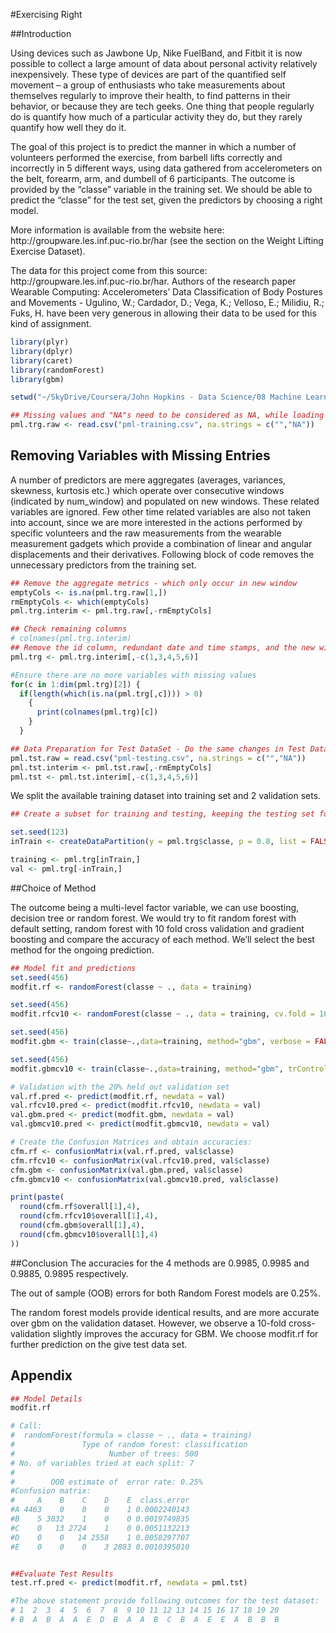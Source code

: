 #Exercising Right

##Introduction  

Using devices such as Jawbone Up, Nike FuelBand, and Fitbit it is now possible to collect a large amount of data about personal activity relatively inexpensively. These type of devices are part of the quantified self movement – a group of enthusiasts who take measurements about themselves regularly to improve their health, to find patterns in their behavior, or because they are tech geeks. One thing that people regularly do is quantify how much of a particular activity they do, but they rarely quantify how well they do it. 

The goal of this project is to predict the manner in which a number of volunteers performed the exercise, from barbell lifts correctly and incorrectly in 5 different ways, using data gathered from accelerometers on the belt, forearm, arm, and dumbell of 6 participants. The outcome is provided by the "classe" variable in the training set. We should be able to predict the "classe" for the test set, given the predictors by choosing a right model.

More information is available from the website here: http://groupware.les.inf.puc-rio.br/har (see the section on the Weight Lifting Exercise Dataset).

The data for this project come from this source: http://groupware.les.inf.puc-rio.br/har. Authors of the research paper Wearable Computing: Accelerometers' Data Classification of Body Postures and Movements - 
Ugulino, W.; Cardador, D.; Vega, K.; Velloso, E.; Milidiu, R.; Fuks, H. have been very generous in allowing their data to be used for this kind of assignment.

```r
library(plyr)
library(dplyr)
library(caret)
library(randomForest)
library(gbm)

setwd("~/SkyDrive/Coursera/John Hopkins - Data Science/08 Machine Learning/Course Project")

## Missing values and "NA"s need to be considered as NA, while loading the training data
pml.trg.raw <- read.csv("pml-training.csv", na.strings = c("","NA"))

```


## Removing Variables with Missing Entries
A number of predictors are mere aggregates (averages, variances, skewness, kurtosis etc.) which operate over consecutive windows (indicated by num_window) and populated on new windows. These related variables are ignored. Few other time related variables are also not taken into account, since we are more interested in the actions performed by specific volunteers and the raw measurements from the wearable measurement gadgets which provide a combination of linear and angular displacements and their derivatives. Following block of code removes the unnecessary predictors from the training set.

```r
## Remove the aggregate metrics - which only occur in new window
emptyCols <- is.na(pml.trg.raw[1,])
rmEmptyCols <- which(emptyCols)
pml.trg.interim <- pml.trg.raw[,-rmEmptyCols]

## Check remaining columns
# colnames(pml.trg.interim)
## Remove the id column, redundant date and time stamps, and the new window column as well 
pml.trg <- pml.trg.interim[,-c(1,3,4,5,6)]

#Ensure there are no more variables with missing values
for(c in 1:dim(pml.trg)[2]) {
  if(length(which(is.na(pml.trg[,c]))) > 0)
    {
      print(colnames(pml.trg)[c])
    }
  }

## Data Preparation for Test DataSet - Do the same changes in Test Dataset
pml.tst.raw = read.csv("pml-testing.csv", na.strings = c("","NA"))
pml.tst.interim <- pml.tst.raw[,-rmEmptyCols]
pml.tst <- pml.tst.interim[,-c(1,3,4,5,6)]
```

We split the available training dataset into training set and 2 validation sets.

```r
## Create a subset for training and testing, keeping the testing set for validation

set.seed(123)
inTrain <- createDataPartition(y = pml.trg$classe, p = 0.8, list = FALSE)

training <- pml.trg[inTrain,]
val <- pml.trg[-inTrain,]
```

##Choice of Method

The outcome being a multi-level factor variable, we can use boosting, decision tree or random forest. We would try to fit random forest with default setting, random forest with 10 fold cross validation and gradient boosting and compare the accuracy of each method. We'll select the best method for the ongoing prediction.  


```r
## Model fit and predictions
set.seed(456)
modfit.rf <- randomForest(classe ~ ., data = training)

set.seed(456)
modfit.rfcv10 <- randomForest(classe ~ ., data = training, cv.fold = 10)

set.seed(456)
modfit.gbm <- train(classe~.,data=training, method="gbm", verbose = FALSE)

set.seed(456)
modfit.gbmcv10 <- train(classe~.,data=training, method="gbm", trControl = trainControl(method = "cv", number = 10), verbose = FALSE)

# Validation with the 20% held out validation set
val.rf.pred <- predict(modfit.rf, newdata = val)
val.rfcv10.pred <- predict(modfit.rfcv10, newdata = val)
val.gbm.pred <- predict(modfit.gbm, newdata = val)
val.gbmcv10.pred <- predict(modfit.gbmcv10, newdata = val)

# Create the Confusion Matrices and obtain accuracies: 
cfm.rf <- confusionMatrix(val.rf.pred, val$classe)
cfm.rfcv10 <- confusionMatrix(val.rfcv10.pred, val$classe)
cfm.gbm <- confusionMatrix(val.gbm.pred, val$classe)
cfm.gbmcv10 <- confusionMatrix(val.gbmcv10.pred, val$classe)

print(paste(
  round(cfm.rf$overall[1],4), 
  round(cfm.rfcv10$overall[1],4),
  round(cfm.gbm$overall[1],4),
  round(cfm.gbmcv10$overall[1],4)
))
```
##Conclusion
The accuracies for the 4 methods are 0.9985, 0.9985 and 0.9885, 0.9895 respectively.

The out of sample (OOB) errors for both Random Forest models are 0.25%.  


The random forest models provide identical results, and are more accurate over gbm on the validation dataset. However, we observe a 10-fold cross-validation slightly improves the accuracy for GBM. We choose modfit.rf for further prediction on the give test data set.  

## Appendix
```r
## Model Details
modfit.rf

# Call:
#  randomForest(formula = classe ~ ., data = training) 
#               Type of random forest: classification
#                     Number of trees: 500
# No. of variables tried at each split: 7
#
#        OOB estimate of  error rate: 0.25%
#Confusion matrix:
#     A    B    C    D    E  class.error
#A 4463    0    0    0    1 0.0002240143
#B    5 3032    1    0    0 0.0019749835
#C    0   13 2724    1    0 0.0051132213
#D    0    0   14 2558    1 0.0058297707
#E    0    0    0    3 2883 0.0010395010


##Evaluate Test Results
test.rf.pred <- predict(modfit.rf, newdata = pml.tst)

#The above statement provide following outcomes for the test dataset:
# 1  2  3  4  5  6  7  8  9 10 11 12 13 14 15 16 17 18 19 20 
# B  A  B  A  A  E  D  B  A  A  B  C  B  A  E  E  A  B  B  B 
```
